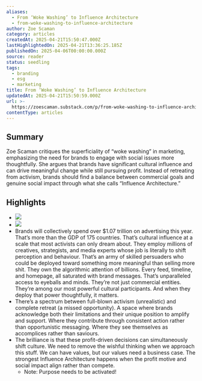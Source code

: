 ```yaml
---
aliases:
  - From ‘Woke Washing’ to Influence Architecture
  - from-woke-washing-to-influence-architecture
author: Zoe Scaman
category: articles
createdAt: 2025-04-21T15:50:47.000Z
lastHighlightedOn: 2025-04-21T13:36:25.185Z
publishedOn: 2025-04-06T00:00:00.000Z
source: reader
status: seedling
tags:
  - branding
  - esg
  - marketing
title: From ‘Woke Washing’ to Influence Architecture
updatedAt: 2025-04-21T15:50:59.000Z
url: >-
  https://zoescaman.substack.com/p/from-woke-washing-to-influence-architecture?utm_source=post-email-title&publication_id=35235&post_id=160703653&utm_campaign=email-post-title&isFreemail=true&r=og9hp&triedRedirect=true&utm_medium=email
contentType: articles
---
```

## Summary

Zoe Scaman critiques the superficiality of “woke washing” in marketing, emphasizing the need for brands to engage with social issues more thoughtfully. She argues that brands have significant cultural influence and can drive meaningful change while still pursuing profit. Instead of retreating from activism, brands should find a balance between commercial goals and genuine social impact through what she calls “Influence Architecture.”

## Highlights

- ![](https://substackcdn.com/image/fetch/w_1456,c_limit,f_auto,q_auto:good,fl_progressive:steep/https%3A%2F%2Fsubstack-post-media.s3.amazonaws.com%2Fpublic%2Fimages%2F24024598-19e4-4109-825d-129588113d55_1920x1080.gif)
- ![](https://substackcdn.com/image/fetch/w_1456,c_limit,f_auto,q_auto:good,fl_progressive:steep/https%3A%2F%2Fsubstack-post-media.s3.amazonaws.com%2Fpublic%2Fimages%2F24024598-19e4-4109-825d-129588113d55_1920x1080.gif)
- Brands will collectively spend over $1.07 trillion on advertising this year. That’s more than the GDP of 175 countries. That’s cultural influence at a scale that most activists can only dream about.
  They employ millions of creatives, strategists, and media experts whose job is literally to shift perception and behaviour. That’s an army of skilled persuaders who could be deployed toward something more meaningful than selling more shit.
  They own the algorithmic attention of billions. Every feed, timeline, and homepage, all saturated with brand messages. That’s unparalleled access to eyeballs and minds.
  They’re not just commercial entities. They’re among our most powerful cultural participants. And when they deploy that power thoughtfully, it matters.
- There’s a spectrum between full-blown activism (unrealistic) and complete retreat (a missed opportunity). A space where brands acknowledge both their limitations and their unique position to amplify and support. Where they contribute through consistent action rather than opportunistic messaging. Where they see themselves as accomplices rather than saviours.
- The brilliance is that these profit-driven decisions can simultaneously shift culture. We need to remove the wishful thinking when we approach this stuff. We can have values, but our values need a business case. The strongest Influence Architecture happens when the profit motive and social impact align rather than compete.
    - Note: Purpose needs to be activated!
